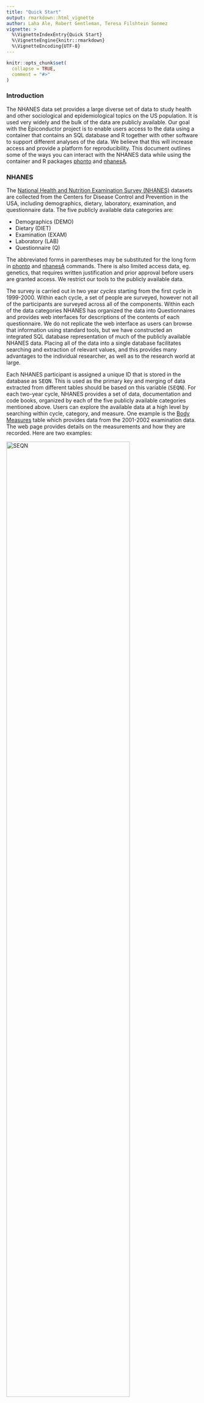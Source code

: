 ```yaml
---
title: "Quick Start"
output: rmarkdown::html_vignette
author: Laha Ale, Robert Gentleman, Teresa Filshtein Sonmez
vignette: >
  %\VignetteIndexEntry{Quick Start}
  %\VignetteEngine{knitr::rmarkdown}
  %\VignetteEncoding{UTF-8}
---
```



```r
knitr::opts_chunk$set(
  collapse = TRUE,
  comment = "#>"
)
```


### Introduction



  The NHANES data set provides a large diverse set of data to study health and other sociological and epidemiological topics on the US population.  It is used very widely and the bulk of the data are publicly available.  Our goal with the Epiconductor project is to enable users access to the data using a container that contains an SQL database and R together with other software to support different analyses of the data.  We believe that this will increase access and provide a platform for reproducibility.  This document outlines some of the ways you can interact with the NHANES data while using the container and R packages [phonto](https://github.com/ccb-hms/phonto/tree/main/vignettes) and [nhanesA](https://cran.r-project.org/web/packages/nhanesA/index.html).

### NHANES 

The [National Health and Nutrition Examination Survey (NHANES)](https://www.cdc.gov/nchs/nhanes/index.htm) datasets are collected from the Centers for Disease Control and Prevention in the USA, including demographics, dietary, laboratory, examination, and questionnaire data. The five publicly available data categories are:  

  - Demographics (DEMO)
  - Dietary (DIET)
  - Examination (EXAM)
  - Laboratory (LAB)
  - Questionnaire (Q)

The abbreviated forms in parentheses may be substituted for the long form in [phonto](https://github.com/ccb-hms/phonto/tree/main/vignettes) and [nhanesA](https://cran.r-project.org/web/packages/nhanesA/index.html) commands. There is also limited access data, eg. genetics, that requires written justification and prior approval before users are granted access. We restrict our tools to the publicly available data.

The survey is carried out in two year *cycles* starting from the first cycle in 1999-2000. Within each cycle, a set of people are surveyed, however not all of the participants are surveyed across all of the components. Within each of the data categories NHANES has organized the data into Questionnaires and provides web interfaces for descriptions of the contents of each questionnaire.  We do not replicate the web interface as users can browse that information using standard tools, but we have constructed an integrated SQL database representation of much of the publicly available NHANES data.  Placing all of the data into a single database facilitates searching and extraction of relevant values, and this provides many advantages to the individual researcher, as well as to the research world at large.

Each NHANES participant is assigned a unique ID that is stored in the database as <tt>SEQN</tt>. This is used as the primary key and merging of data extracted from different tables should be based on this variable (<tt>SEQN</tt>). 
For each two-year cycle, NHANES provides a set of data, documentation and code books, organized by each of the five publicly available categories mentioned above.  Users can explore the available data at a high level by searching within cycle, category, and measure. One example is the [Body Measures](https://wwwn.cdc.gov/nchs/nhanes/2001-2002/BMX_B.htm) table which provides data from the 2001-2002 examination data. The web page provides details on the measurements and how they are recorded.
Here are two examples:  

![SEQN](images/seqn.png){width=80%}
![weight](images/weight.png){width=80%}


There are many ways to access and utilize the NHANES data. Users familiar with SQL can connect and explore the data with database client tools such as HeidiSQL and DataGrip, or other programming languages such as R or Python either through tools that support database connections, or as we do in the [phonto package](https://github.com/ccb-hms/phonto/tree/main/vignettes), through custom built wrappers.

Others may use [web-based tools](https://www.cdc.gov/nchs/nhanes/index.htm) provided by the CDC for investigating the data and metadata. In addition there are two existing R packages called [nhanesA](https://cran.r-project.org/web/packages/nhanesA/index.html) (Endres) and [RNHANES](https://cran.r-project.org/web/packages/RNHANES/index.html) (Susman). While most of the data collected can easily be downloaded from the CDC website, accessing the data in that way can be problematic and error prone and makes sharing and reproducibility more challenging due to the lack of versioning and the potential for changes in either the data or the infrastructure over time.  By capturing all components into containers we can aid reproducibility by versioning the containers and by keeping copies of each version for subsequent use.

The [nhanesA](https://cran.r-project.org/web/packages/nhanesA/index.html) package provides a set of tools to search and download the NHANES data and metadata, making the data more accessible to user. However, one drawback is that the tool must access the NHANES website every time the user calls the R function, which leads slow getting of the data and raises errors occasionally due to network issues.  

In the spirit of producing more easily reproduced and shared analyses we have created a SQL database in a Docker (cite Docker) container that contains most of the currently available NHANES data. For our Dockerized container only public data is included.  There are some tables what were not included due to size, or availability when we downloaded the tables to create the database. 

Around that SQL database we have constructed a number of R packages and other tools that help scientists analyze the data. Since all of the code and data are under version control, anyone can obtain the same version of the data and code and produce identical results.  We have worked with the author of that package to adapt the functions in that package to work on the NHANES Docker container. But, since having the data locally provides a number of opportunities to simplify some data integration steps we also provide a suite of tools in the `phonto` package (cite phonto).


### 1. Quick check NHANES data

We can efficiently access NHANES data using `phonto` and `nhanesA` together. By simply knowing the name of the data file or table, one can very quickly and efficiently obtain basic information, e.g. column names, dimensions, etc. 

First we load up the packages we will use for this vignette.
```r
library("phonto")
library("DT")
```

Let's take a body measure table as an example, (<tt>BMX_I</tt>).

- show column names of an NHANES table. 

```r
nhanesColnames("BMX_I")
```

- show number of rows/columns and dimension of an NHANES table
```r
nhanesNrow("BMX_I")
nhanesNcol("BMX_I")
nhanesDim("BMX_I")
```

- First/Last records of an NHANES table

```r
nhanesHead("BMX_I")
nhanesTail("BMX_I")
```

### 2. Searching the NHANES database


Comprehensive lists of NHANES variables are maintained for each data group. For example, the demographics variables are available at https://wwwn.cdc.gov/nchs/nhanes/search/variablelist.aspx?Component=Demographics. This section describes how to search the NHANES database.

----
  
#### 2.1 Searching for tables
  
The function `nhanesSearchTableNames` lets users search for tables in the database using the table name. For example, we can search the blood pressure related tables using the following code. We search for the string "BPX" as the parameters based on the CDC table name conventions. This also demonstrates the naming convention that is often (although not always) used by the CDC.  There is generally a base name (some short set of uppercase characters) and then a suffix, for all but the first cycle, that increases lexicographically one letter per cycle.  If you click on the next button in the table below you will see that there is one table named "BPXO_J" which is a bit different from the others. According to the documentation during the 2017-2018 cycle *a BP methodology study was conducted to compare BP measurements obtained by a physician using a mercury sphygmomanometer to those obtained by a health technician using an oscillometric device.*

```r
res = nhanesSearchTableNames("BPX", details=TRUE)
datatable(res)
```

We provide access to functions within the database for matching strings. In the example below the string "BPX[_]" string is passed to the database engine directly.  This string matches only tables containing the string "BPX_"; therefore, the table named "BPXO_J" will not match. We note that the table named "BPX" also has no underscore and it also will not match. Recall that in the first survey cycle the table names have no underscore or suffix.

```r
res = nhanesSearchTableNames("BPX[_]", details=TRUE)
datatable(res)
```

----  

#### 2.2 Searching for variables.
  
  ##FIXME: somehow we need to figure out a search strategy that puts some of the output into an HTML page, or a searchable datatable
  ##FIXME (TJFS): I am not sure what you mean by this
  ## the problem with the return values is that they are often long and fairly complex, that is not easy to go through at the R level - if we push this into a datatable and open it in the browser then they could search through that.
  ## FIXME: one way to do this is to just capture the datatable output and push it to html and open it in the browser -

#### 2.3 Searching for Variables

 One of the main challenges in using the NHANES data set is finding the tables that contain the data you want to analyze.  In this section we outline some of the basic methods you can use to do the searching. The returned value can be put into a searchable data table that you can use to further filter, sort and search for specific variables.
 
The primary purpose of the `nhanesSearch` function is to facilitate the search for specific text strings within the variable description field. By utilizing this function, users can obtain a convenient data frame that includes the names of variables whose descriptions meet the specified criteria. Furthermore, the function offers additional filtering options, such as specifying a start and stop year, enabling users to further refine their search results.


```r
# nhanesSearch use examples
#
# Search on the word bladder, restrict to the 2001-2008 surveys, 
# print out 50 characters of the variable description
bl = nhanesSearch("bladder", ystart=2001, ystop=2008, nchar=50)
dim(bl)
#
# Search on "urin" (will match urine, urinary, etc), from 1999-2010, return table names only
urin = nhanesSearch("urin", ignore.case=TRUE, ystop=2010, namesonly = TRUE)
length(urin)
urin[1:10]
#
```

The `nhanesSearch` function also provides an option to exclude specific matches. In the previous search, any variable name containing the word "during" would have been considered a match. However, by excluding these terms in the output, the function ensures results that more accurately reflect your desired specifications.
```r
urinEx = nhanesSearch("urin", exclude_terms="during", ignore.case=TRUE, ystop=2010, namesonly=TRUE)
length(urinEx)
urinEx[1:10]
```

You can also restrict the search to specific data groups (such as EXAM).
Several other types of search are shown below.

```r
#
# Restrict search to 'EXAM' and 'LAB' data groups. Explicitly list matching and exclude terms, leave ignore.case set to default value of FALSE. Search surveys from 2009 to present.
urinrest = nhanesSearch(c("urin", "Urin"), exclude_terms=c("During", "eaten during", "do during"), data_group=c('EXAM', 'LAB'), ystart=2009)
head(urinrest) # namesonly=TRUE by default, and it only returns an vector
#
# Search on "tooth" or "teeth", all years
teeth = nhanesSearch(c("tooth", "teeth"), ignore.case=TRUE)
head(teeth)
#
# Search for variables where the variable description begins with "Tooth"
sttooth = nhanesSearch("^Tooth")
dim(sttooth)
datatable(sttooth)
```


#### 2.4 nhanesSearchVarName

Now suppose we wanted to find variables names that contain information about (low density lipoproteins).  To do that one can first use the `nhanesSearch` function to retrieve a master list of any and all questions matching this search term in it's *Description*. One can then use the output of this search to identify variable names of interest. The variable name can then be searched for using the `nhanesSearchVarName` function.  In the code below we find a variable names corresponding to LDLs and then find all the tables that contain a variable with that name.

```r
s1 = nhanesSearch("LDL", nchar=256, data_group="LAB")
DT::datatable(s1)

```

Scrolling through the datatable we find that there are a number of variables that correspond to an actual LDL measurement, several are named `LBDLDL` and so we can now search for that variable.
```r
LDLTabs = nhanesSearchVarName('LBDLDL')
LDLTabs
```

### 3 nhanesCodebook

Information about each variable is stored in the NHANES code book. To access the NHANES code book one can use the `nhanesCodebook` function. The function returns a list of length 5 that provides pertinent information about the variable. The first four elements provide basic descriptor information, i.e. `Variable` is the variable name, `Description` is the actual text of the question (or a description of the lab value), `Target` tells you which participants were eligible to be asked and `SasLabel` is the variable label.
The 5th element, the `Codebook`, is a data frame providing information about the structure of the variable, such as which values the variable can take on. When you want to combine variables across study years you will need to be careful to ensure that the `Codebooks` are compatible.  NHANES has changed variables, added or removed possible answers, and done many other things as the questionnaires have evolved.  It is **not safe** to assume that an identical variable name will have an identical interpretation.
 
```r
  cb1 = nhanesCodebook(nh_table = LDLTabs[1], colname = "LBDLDL") 
  cb1
```

  The alert reader will have noticed the column labeled Cumulative.  The values in this column are provided by NHANES and can be used to check whether the data extraction you carried out aligns with their reported values.  The column labeled SkipToItem will be non-missing if there was some complex logic in how the survey was performed. In some cases a set of questions will be skipped for a subset of the participants, depending on their answer to the *current* question.  For example, if the current question was ``Have you ever been told by your doctor you have Diabetes?``, and then there say 10 follow-up questions asking about symptoms, someone who answered ``No`` would not want to answer those questions, and so the interviewer will skip over them, to the next relevant question for anyone who says ``No``. This makes for a good survey experience for the participants but it also makes the data analysis a bit messier.  The analyst will have to examine all the questions that can be skipped and assess how to deal with the values recorded.
  While we are on the subject of messy data, the `Target` information can also introduce structured missingness into your data. Some questions are only relevant to certain age groups, and in those cases the `Target` field will indicate who is going to be asked. Everyone outside of the `Target` range will have a missing value for that question.

### 4. Data manipulations

#### 4.1 unionQuery()

The `unionQuery()` function is designed to aggregate data across the years for a fixed Questionnaire. Thus we are assuming all the inputs have essentially the same columns and that all variables are measuring the same concept across years. This function then aggregates by appending rows and returns the results as a data frame. If there are columns that are unique to one (or a few) questionnaires then these will be filled in as NA in any questionnaires that don't have that column.  Currently this function does not check the code books for consistency of inputs across years; analysts will need to do that for themselves. 

For an example of how to utilize this function, we use the blood pressure tables BPX, BPX_B,...BPX_J from years 1999-2000 to 2017-2018. User can aggregate some or all of the data contained in relevant tables.  Note: we are showing this example for illustrative purposes and have not carefully checking the code book. We encourage you to take the time to always ensure that code book entries are compatible.

```r
tablenames = nhanesSearchTableNames('BPX[_]')

blood_df <- unionQuery(tablenames,cols =c("BPXDI1","BPXDI2","BPXSY1","BPXSY2"))
DT::datatable(blood_df[1:400,])
```

#### 4.2 jointQuery()
The `jointQuery()` function, table list of table name and a set of column names, it merges the researched results and returns the results as a data frame. The data are joined using SEQN which is the unique identifier for individuals.

The example below is much more complex than our previous examples, but it is also a more realistic query example. We are collecting data across 4 tables, DEMO, BPQ, HDL and TRIGLY. And also across data collection cycles I and J.  We first construct our query string, note that it is important that every table appears twice, once with an **_I** and once with an **_J**. In addition the variables being selected must be the same for each cycle and each table.

```r
cols = list(DEMO_I=c("RIDAGEYR","RIAGENDR","RIDRETH1","DMDEDUC2"),
                     DEMO_J=c("RIDAGEYR","RIAGENDR","RIDRETH1","DMDEDUC2"),
                     BPQ_I=c('BPQ050A','BPQ020'),BPQ_J=c('BPQ050A','BPQ020'),
                     HDL_I=c("LBDHDD"),HDL_J=c("LBDHDD"), TRIGLY_I=c("LBXTR","LBDLDL"),
            TRIGLY_J=c("LBXTR","LBDLDL"))
data <- jointQuery(cols)
tdata = data[1:100,]
datatable(tdata)
```



### 5. PHESANT-like process

The NHANES project provides thousands of phenotypes and exposures. Navigating these can be very challenging and we are in the process of developing tools that will aid users in navigating the data quickly and reliably. Developing tools that can better help analysts navigate data at this scale is important.  We are patterning our efforts on those that were developed for the UK Biobank (Bycroft et al. 2018) and specifically the PHESANT (Millard et al. 2017) package.  

We can run a PHESANT-like process to convert each column into data types. It also provides the ratio of unique values (`r_unique`), the proportion of zeros (`r_zeros`), and the ratio of NAs (`r_NAs`), which is calculated by the number of unique values, zeros, and NAs divided by total records. The categorical data types (ordered or unordered) are represented by integers, and we categorize them as multilevel. For example, education (DMDEDUC2) is labeled as Multilevel(7) which means it has 7 levels. Information on whether or not the levels are ordered would have to be obtain from the on-line NHANES documentation.


```r
phs_dat = phesant(data)
data = phs_dat$data
DT::datatable(phs_dat$phs_res)
```

We can also find out which variables are categorical.
```r
categoricalVars = rownames(phs_dat$phs_res)[grep("^Multilevel", phs_dat$phs_res$types)]
categoricalVars
```


### 6.Setup factor levels for categorical variables

In the raw NHANES data stored in the database all categorical variables are represented as integers.  In order to make use of these for analysis you will need to transform them into factors in R.  

Categorical variables are presented with integers as shown below.

```r
data[,c('RIAGENDR', 'RIDRETH1','DMDEDUC2')] |> head() |> knitr::kable()
```
And the real factor levels for year 2003-2004 can be found in [the codebook]() as shown below.
![gender](images/gender.png){width=85%}
![enthinicity](images/ethinicity.png){width=85%}
![education](images/edu.png){width=85%}


The data from NHANES comes as tables with integer codes for each of the levels of a factor variable.  A separate file, one for each cycle and questionnaire, has the map from the codes to the text description of what the levels mean. Because the chances of errors if users have untranslated variables (e.g. treating them as integers for example) we automatically translate all of these tables.  There is a way to access the raw data that is explained in a different vignette.

The code below is how you would do the translation using the `nhanesA` package.  But in the NHANES docker container this is not needed.


```r
##now we can translate the variables that need to be translated
t1 = nhanesTranslate("DEMO_J",c("RIDAGEYR","RIAGENDR","RIDRETH1","DMDEDUC2","years"),data=data)
datatable(t1[1:100,c('SEQN','RIDAGEYR','RIAGENDR', 'RIDRETH1')] )
```


Currently, we are doing as the following flow chat, but both the ordered and unordered are considered as multilevel.
![PHESANT flow chat](images/phesant_like.png){width=80%}

